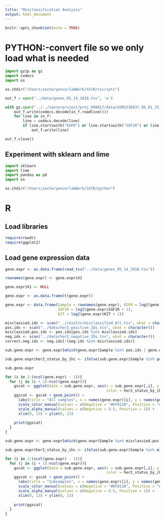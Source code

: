 ```yaml
---
title: "Misclassification Analysis"
output: html_document
---
```


```r
knitr::opts_chunk$set(echo = TRUE)
```

# PYTHON:-convert file so we only load what is needed

```python
import gzip as gz
import codecs
import os

os.chdir("/Users/zacharyence/labWork/SCCR/rscripts")

out_f = open("../data/genes_05_14_2018.tsv", 'w')

with gz.open("../../cancerproject/proj_090817/data/GSM1536837_06_01_15_TCGA_24.tumor_Rsubread_TPM.txt.gz", 'r') as in_f:
    out_f.write(codecs.decode(in_f.readline()))
    for line in in_f:
        line = codecs.decode(line)
        if line.startswith("EGFR") or line.startswith("IGF1R") or line.startswith("KIT") and not line.startswith("KITLG"):
            out_f.write(line)

out_f.close()
```

## Experiment with sklearn and lime
```python
import sklearn
import lime
import pandas as pd
import os

os.chdir("/Users/zacharyence/labWork/SCCR/python")


```

# R

## Load libraries

```r
require(readr)
require(ggplot2)
```

## Load gene expression data

```r
gene.expr <- as.data.frame(read_tsv("../data/genes_05_14_2018.tsv"))

rownames(gene.expr) <- gene.expr$X1

gene.expr$X1 <- NULL

gene.expr <- as.data.frame(t(gene.expr))

gene.expr <- data.frame(Sample = rownames(gene.expr), EGFR = log2(gene.expr$EGFR + 1),
                        IGF1R = log2(gene.expr$IGF1R + 1),
                        KIT = log2(gene.expr$KIT + 1))

misclassied.ids <- scan("../results/misclassified_All.tsv", what = character())
pos.ids <- scan("../data/her2_positive_IDs.tsv", what = character())
misclassied.pos.ids <- pos.ids[pos.ids %in% misclassied.ids]
neg.ids <- scan("../data/her2_negative_IDs.tsv", what = character())
correct.neg.ids <- neg.ids[!(neg.ids %in% misclassied.ids)]

sub.gene.expr <- gene.expr[which(gene.expr$Sample %in% pos.ids | gene.expr$Sample %in% neg.ids),]

sub.gene.expr$her2_status_by_ihc <- ifelse(sub.gene.expr$Sample %in% pos.ids, "Positive", "Negative")

sub.gene.expr

for (i in 2:(ncol(gene.expr) - 1)){
  for (j in (i + 1):ncol(gene.expr)){
    gscat <- ggplot(data = sub.gene.expr, aes(x = sub.gene.expr[,i], y = sub.gene.expr[,j], 
                                              color = her2_status_by_ihc, alpha = her2_status_by_ihc))
    ggscat <- gscat + geom_point() +
      labs(title = "All samples", x = names(gene.expr)[i], y = names(gene.expr)[j]) +
      scale_color_manual(values = c(Negative = "#DF013A", Positive = "#31B404")) +
      scale_alpha_manual(values = c(Negative = 0.5, Positive = 1)) +
      xlim(0, 13) + ylim(0, 13)
    
    print(ggscat)
  }
}

sub.gene.expr <- gene.expr[which(gene.expr$Sample %in% misclassied.pos.ids | gene.expr$Sample %in% correct.neg.ids),]

sub.gene.expr$her2_status_by_ihc <- ifelse(sub.gene.expr$Sample %in% misclassied.pos.ids, "Positive", "Negative")

for (i in 2:(ncol(gene.expr) - 1)){
  for (j in (i + 1):ncol(gene.expr)){
    gscat <- ggplot(data = sub.gene.expr, aes(x = sub.gene.expr[,i], y = sub.gene.expr[,j], 
                                              color = her2_status_by_ihc, alpha = her2_status_by_ihc))
    ggscat <- gscat + geom_point() +
      labs(title = "Subsamples", x = names(gene.expr)[i], y = names(gene.expr)[j]) +
      scale_color_manual(values = c(Negative = "#DF013A", Positive = "#31B404")) +
      scale_alpha_manual(values = c(Negative = 0.5, Positive = 1)) +
      xlim(0, 13) + ylim(0, 13)
    
    print(ggscat)
  }
}
```
